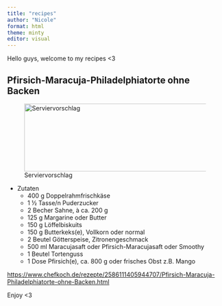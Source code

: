 ```yaml
---
title: "recipes"
author: "Nicole"
format: html
theme: minty
editor: visual
---
```


Hello guys, welcome to my recipes \<3

## Pfirsich-Maracuja-Philadelphiatorte ohne Backen

![Serviervorschlag](https://img.chefkoch-cdn.de/rezepte/2586111405944707/bilder/1315549/crop-960x640/pfirsich-maracuja-philadelphiatorte-ohne-backen.jpg){fig-align="left" width="654" height="158"}

-   Zutaten
    -   400 g Doppelrahmfrischkäse
    -   1 ½ Tasse/n Puderzucker
    -   2 Becher Sahne, à ca. 200 g
    -   125 g Margarine oder Butter
    -   150 g Löffelbiskuits
    -   150 g Butterkeks(e), Vollkorn oder normal
    -   2 Beutel Götterspeise, Zitronengeschmack
    -   500 ml Maracujasaft oder Pfirsich-Maracujasaft oder Smoothy
    -   1 Beutel Tortenguss
    -   1 Dose Pfirsich(e), ca. 800 g oder frisches Obst z.B. Mango

<https://www.chefkoch.de/rezepte/2586111405944707/Pfirsich-Maracuja-Philadelphiatorte-ohne-Backen.html>


Enjoy <3
